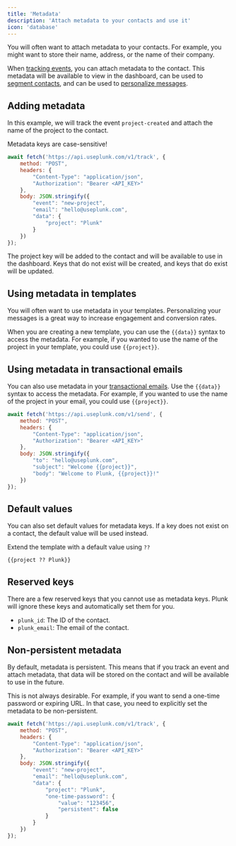 ```yaml
---
title: 'Metadata'
description: 'Attach metadata to your contacts and use it'
icon: 'database'
---
```


You will often want to attach metadata to your contacts. For example, you might want to store their name, address, or the name of their company.

When [tracking events](/api-reference/actions/track), you can attach metadata to the contact. This metadata will be available to view in the dashboard, can be used to [segment contacts](/working-with-contacts/segmentation), and can be used to [personalize messages](/api-reference/actions/personalize).

## Adding metadata
In this example, we will track the event `project-created` and attach the name of the project to the contact.

<Warning>Metadata keys are case-sensitive!</Warning>

```javascript
await fetch('https://api.useplunk.com/v1/track', {
    method: "POST",
    headers: {
        "Content-Type": "application/json",
        "Authorization": "Bearer <API_KEY>"
    },
    body: JSON.stringify({
        "event": "new-project",
        "email": "hello@useplunk.com",
        "data": {
            "project": "Plunk"
        }
    })
});
```

The project key will be added to the contact and will be available to use in the dashboard. Keys that do not exist will be created, and keys that do exist will be updated.

## Using metadata in templates
You will often want to use metadata in your templates. Personalizing your messages is a great way to increase engagement and conversion rates.

When you are creating a new template, you can use the `{{data}}` syntax to access the metadata. For example, if you wanted to use the name of the project in your template, you could use `{{project}}`.

## Using metadata in transactional emails
You can also use metadata in your [transactional emails](/api-reference/transactional). Use the `{{data}}` syntax to access the metadata. For example, if you wanted to use the name of the project in your email, you could use `{{project}}`.

```javascript
await fetch('https://api.useplunk.com/v1/send', {
    method: "POST",
    headers: {
        "Content-Type": "application/json",
        "Authorization": "Bearer <API_KEY>"
    },
    body: JSON.stringify({
        "to": "hello@useplunk.com",
        "subject": "Welcome {{project}}",
        "body": "Welcome to Plunk, {{project}}!"
    })
});
```

## Default values
You can also set default values for metadata keys. If a key does not exist on a contact, the default value will be used instead.

Extend the template with a default value using `??`

```
{{project ?? Plunk}}
```

## Reserved keys
There are a few reserved keys that you cannot use as metadata keys. Plunk will ignore these keys and automatically set them for you.

- `plunk_id`: The ID of the contact.
- `plunk_email`: The email of the contact.

## Non-persistent metadata
By default, metadata is persistent. This means that if you track an event and attach metadata, that data will be stored on the contact and will be available to use in the future.

This is not always desirable. For example, if you want to send a one-time password or expiring URL. In that case, you need to explicitly set the metadata to be non-persistent.

```javascript
await fetch('https://api.useplunk.com/v1/track', {
    method: "POST",
    headers: {
        "Content-Type": "application/json",
        "Authorization": "Bearer <API_KEY>"
    },
    body: JSON.stringify({
        "event": "new-project",
        "email": "hello@useplunk.com",
        "data": {
            "project": "Plunk",
            "one-time-password": {
                "value": "123456",
                "persistent": false
            }
        }
    })
});
```
